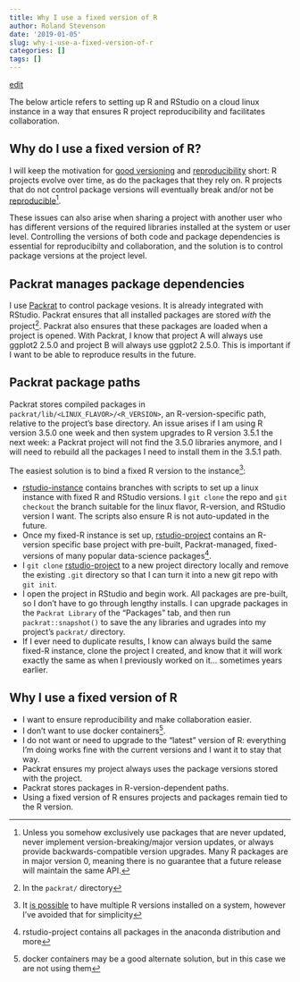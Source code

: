 ```yaml
---
title: Why I use a fixed version of R
author: Roland Stevenson
date: '2019-01-05'
slug: why-i-use-a-fixed-version-of-r
categories: []
tags: []
---
```


[edit](https://github.com/ras44/blog/edit/master/content/post/2019-01-05-why-i-use-a-fixed-version-of-r.Rmd)

The below article refers to setting up R and RStudio on a cloud linux instance in a way that ensures R project reproducibility and facilitates collaboration.

## Why do I use a fixed version of R?

I will keep the motivation for [good versioning](https://semver.org/) and [reproducibility](http://adv-r.had.co.nz/Reproducibility.html) short:  R projects evolve over time, as do the packages that they rely on.  R projects that do not control package versions will eventually break and/or not be [reproducible](https://en.wikipedia.org/wiki/Replication_crisis)[^1].

These issues can also arise when sharing a project with another user who has different versions of the required libraries installed at the system or user level. Controlling the versions of both code and package dependencies is essential for reproducibilty and collaboration, and the solution is to control package versions at the project level.

## Packrat manages package dependencies

I use [Packrat](https://rstudio.github.io/packrat/) to control package vesions.  It is already integrated with RStudio.  Packrat ensures that all installed packages are stored *with* the project[^2].  Packrat also ensures that these packages are loaded when a project is opened.  With Packrat, I know that project A will always use ggplot2 2.5.0 and project B will always use ggplot2 2.5.0.  This is important if I want to be able to reproduce results in the future.

## Packrat package paths

Packrat stores compiled packages in `packrat/lib/<LINUX_FLAVOR>/<R_VERSION>`, an R-version-specific path, relative to the project's base directory.  An issue arises if I am using R version 3.5.0 one week and then system upgrades to R version 3.5.1 the next week: a Packrat project will not find the 3.5.0 libraries anymore, and I will need to rebuild all the packages I need to install them in the 3.5.1 path.

The easiest solution is to bind a fixed R version to the instance[^5]:

* [rstudio-instance](https://github.com/ras44/rstudio-instance) contains branches with scripts to set up a linux instance with fixed R and RStudio versions.  I `git clone` the repo and `git checkout` the branch suitable for the linux flavor, R-version, and RStudio version I want.  The scripts also ensure R is not auto-updated in the future.
* Once my fixed-R instance is set up, [rstudio-project](https://github.com/ras44/rstudio-project) contains an R-version specific base project with pre-built, Packrat-managed, fixed-versions of many popular data-science packages[^3].
* I `git clone` [rstudio-project](https://github.com/ras44/rstudio-project) to a new project directory locally and remove the existing `.git` directory so that I can turn it into a new git repo with `git init`.
* I open the project in RStudio and begin work.  All packages are pre-built, so I don't have to go through lengthy installs.  I can upgrade packages in the `Packrat Library` of the "Packages" tab, and then run `packrat::snapshot()` to save the any libraries and ugrades into my project's `packrat/` directory.
* If I ever need to duplicate results, I know can always build the same fixed-R instance, clone the project I created, and know that it will work exactly the same as when I previously worked on it... sometimes years earlier.

## Why I use a fixed version of R
* I want to ensure reproducibility and make collaboration easier.
* I don't want to use docker containers[^4].
* I do not want or need to upgrade to the "latest" version of R: everything I'm doing works fine with the current versions and I want it to stay that way.
* Packrat ensures my project always uses the package versions stored with the project.
* Packrat stores packages in R-version-dependent paths.
* Using a fixed version of R ensures projects and packages remain tied to the R version.




[^1]: Unless you somehow exclusively use packages that are never updated, never implement version-breaking/major version updates, or always provide backwards-compatible version upgrades.  Many R packages are in major version 0, meaning there is no guarantee that a future release will maintain the same API.
[^2]: In the  `packrat/` directory
[^3]: rstudio-project contains all packages in the anaconda distribution and more
[^4]: docker containers may be a good alternate solution, but in this case we are not using them
[^5]: It [is possible](https://support.rstudio.com/hc/en-us/articles/215488098-Installing-multiple-versions-of-R-on-Linux) to have multiple R versions installed on a system, however I've avoided that for simplicity